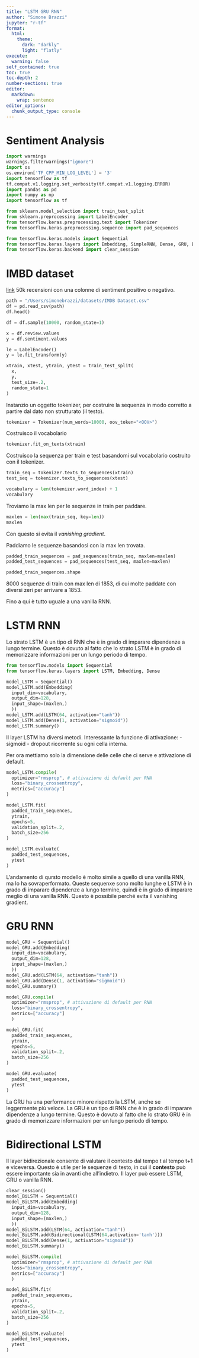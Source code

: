 ```yaml
---
title: "LSTM GRU RNN"
author: "Simone Brazzi"
jupyter: "r-tf"
format:
  html:
    theme:
      dark: "darkly"
      light: "flatly"
execute: 
  warning: false
self_contained: true
toc: true
toc-depth: 2
number-sections: true
editor: 
  markdown: 
    wrap: sentence
editor_options: 
  chunk_output_type: console
---
```


# Sentiment Analysis
```python
import warnings
warnings.filterwarnings("ignore")
import os
os.environ['TF_CPP_MIN_LOG_LEVEL'] = '3' 
import tensorflow as tf
tf.compat.v1.logging.set_verbosity(tf.compat.v1.logging.ERROR)
import pandas as pd
import numpy as np
import tensorflow as tf

from sklearn.model_selection import train_test_split
from sklearn.preprocessing import LabelEncoder
from tensorflow.keras.preprocessing.text import Tokenizer
from tensorflow.keras.preprocessing.sequence import pad_sequences

from tensorflow.keras.models import Sequential
from tensorflow.keras.layers import Embedding, SimpleRNN, Dense, GRU, Bidirectional
from tensorflow.keras.backend import clear_session
```

# IMBD dataset

[link](https://www.kaggle.com/datasets/lakshmi25npathi/imdb-dataset-of-50k-movie-reviews)
50k recensioni con una colonne di sentiment positivo o negativo.

```python
path = "/Users/simonebrazzi/datasets/IMDB Dataset.csv"
df = pd.read_csv(path)
df.head()
```

```python
df = df.sample(10000, random_state=1)
```

```python
x = df.review.values
y = df.sentiment.values

le = LabelEncoder()
y = le.fit_transform(y)

xtrain, xtest, ytrain, ytest = train_test_split(
  x, 
  y,
  test_size=.2,
  random_state=1
)
```

Instanzio un oggetto tokenizer, per costruire la sequenza in modo corretto a partire dal dato non strutturato (il testo).
```python
tokenizer = Tokenizer(num_words=10000, oov_token="<OOV>")
```

Costruisco il vocabolario
```python
tokenizer.fit_on_texts(xtrain)
```

Costruisco la sequenza per train e test basandomi sul vocabolario costruito con il tokenizer.
```python
train_seq = tokenizer.texts_to_sequences(xtrain)
test_seq = tokenizer.texts_to_sequences(xtest)
```

```python
vocabulary = len(tokenizer.word_index) + 1
vocabulary
```

Troviamo la max len per le sequenze in train per paddare.
```python
maxlen = len(max(train_seq, key=len))
maxlen
```
Con questo si evita il *vanishing gradient*.

Paddiamo le sequenze basandosi con la max len trovata.
```python
padded_train_sequences = pad_sequences(train_seq, maxlen=maxlen)
padded_test_sequences = pad_sequences(test_seq, maxlen=maxlen)
```

```python
padded_train_sequences.shape
```
8000 sequenze di train con max len di 1853, di cui molte paddate con diversi zeri per arrivare a 1853.

Fino a qui è tutto uguale a una vanilla RNN.

# LSTM RNN

Lo strato LSTM è un tipo di RNN che è in grado di imparare dipendenze a lungo termine. Questo è dovuto al fatto che lo strato LSTM è in grado di memorizzare informazioni per un lungo periodo di tempo.

```python
from tensorflow.models import Sequential
from tensorflow.keras.layers import LSTM, Embedding, Dense

model_LSTM = Sequential()
model_LSTM.add(Embedding(
  input_dim=vocabulary,
  output_dim=128,
  input_shape=(maxlen,)
  ))
model_LSTM.add(LSTM(64, activation="tanh"))
model_LSTM.add(Dense(1, activation="sigmoid"))
model_LSTM.summary()
```

Il layer LSTM ha diversi metodi. Interessante la funzione di attivazione:
- sigmoid
- dropout ricorrente su ogni cella interna.

Per ora mettiamo solo la dimensione delle celle che ci serve e attivazione di default.

```python
model_LSTM.compile(
  optimizer="rmsprop", # attivazione di default per RNN
  loss="binary_crossentropy",
  metrics=["accuracy"]
)
```

```python
model_LSTM.fit(
  padded_train_sequences,
  ytrain,
  epochs=5,
  validation_split=.2,
  batch_size=256
)
```

```python
model_LSTM.evaluate(
  padded_test_sequences,
  ytest
)
```

L'andamento di qursto modello è molto simile a quello di una vanilla RNN, ma lo ha sovraperformato. Queste sequenxe sono molto lunghe e LSTM è in grado di imparare dipendenze a lungo termine, quindi è in grado di imparare meglio di una vanilla RNN. Questo è possibile perché evita il vanishing gradient.

# GRU RNN

```python
model_GRU = Sequential()
model_GRU.add(Embedding(
  input_dim=vocabulary,
  output_dim=128,
  input_shape=(maxlen,)
  ))
model_GRU.add(LSTM(64, activation="tanh"))
model_GRU.add(Dense(1, activation="sigmoid"))
model_GRU.summary()
```

```python
model_GRU.compile(
  optimizer="rmsprop", # attivazione di default per RNN
  loss="binary_crossentropy",
  metrics=["accuracy"]
  )
```

```python
model_GRU.fit(
  padded_train_sequences,
  ytrain,
  epochs=5,
  validation_split=.2,
  batch_size=256
)
```

```python
model_GRU.evaluate(
  padded_test_sequences,
  ytest
) 
```
La GRU ha una performance minore rispetto la LSTM, anche se leggermente più veloce. La GRU è un tipo di RNN che è in grado di imparare dipendenze a lungo termine. Questo è dovuto al fatto che lo strato GRU è in grado di memorizzare informazioni per un lungo periodo di tempo.

# Bidirectional LSTM

Il layer bidirezionale consente di valutare il contesto dal tempo t al tempo t+1 e viceversa. Questo è utile per le sequenze di testo, in cui il **contesto** può essere importante sia in avanti che all'indietro.
Il layer può essere LSTM, GRU o vanilla RNN.

```python
clear_session()
model_BiLSTM = Sequential()
model_BiLSTM.add(Embedding(
  input_dim=vocabulary,
  output_dim=128,
  input_shape=(maxlen,)
  ))
model_BiLSTM.add(LSTM(64, activation="tanh"))
model_BiLSTM.add(Bidirectional(LSTM(64,activation='tanh')))
model_BiLSTM.add(Dense(1, activation="sigmoid"))
model_BiLSTM.summary()
```


```python
model_BiLSTM.compile(
  optimizer="rmsprop", # attivazione di default per RNN
  loss="binary_crossentropy",
  metrics=["accuracy"]
  )
```

```python
model_BiLSTM.fit(
  padded_train_sequences,
  ytrain,
  epochs=5,
  validation_split=.2,
  batch_size=256
)
```

```python
model_BiLSTM.evaluate(
  padded_test_sequences,
  ytest
) 
```
